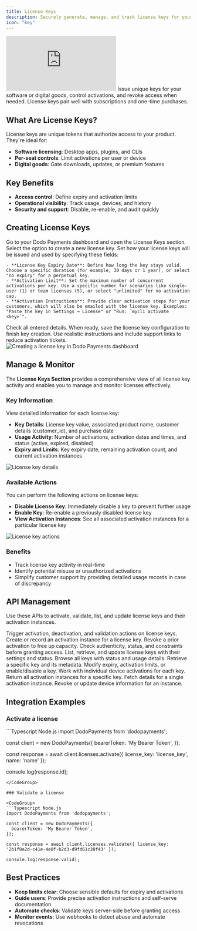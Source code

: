 ```yaml
---
title: License Keys
description: Securely generate, manage, and track license keys for your digital products with advanced access control and revocation.
icon: "key"
---
```


<Frame>
    <iframe 
        className="w-full aspect-video rounded-md" 
        src="https://www.youtube.com/embed/BNuLTXok8dQ"
        title="License Keys | Dodo Payments"
        frameBorder="0"
        allow="accelerometer; autoplay; clipboard-write; encrypted-media; gyroscope; picture-in-picture"
        allowFullScreen
    ></iframe>
</Frame>

<Info>
Issue unique keys for your software or digital goods, control activations, and revoke access when needed. License keys pair well with subscriptions and one-time purchases.
</Info>

## What Are License Keys?

License keys are unique tokens that authorize access to your product. They're ideal for:

- **Software licensing**: Desktop apps, plugins, and CLIs
- **Per-seat controls**: Limit activations per user or device
- **Digital goods**: Gate downloads, updates, or premium features

## Key Benefits

- **Access control**: Define expiry and activation limits
- **Operational visibility**: Track usage, devices, and history
- **Security and support**: Disable, re-enable, and audit quickly

## Creating License Keys

<Steps>
<Step title="Create a License Key">
    Go to your Dodo Payments dashboard and open the License Keys section. Select the option to create a new license key.
</Step>

<Step title="Configure License Key Settings">
    Set how your license keys will be issued and used by specifying these fields:
    
    - **License Key Expiry Date**: Define how long the key stays valid. Choose a specific duration (for example, 30 days or 1 year), or select "no expiry" for a perpetual key.
    - **Activation Limit**: Set the maximum number of concurrent activations per key. Use a specific number for scenarios like single-user (1) or team licenses (5), or select "unlimited" for no activation cap.
    - **Activation Instructions**: Provide clear activation steps for your customers, which will also be emailed with the license key. Examples: "Paste the key in Settings → License" or "Run: `mycli activate <key>`".
</Step>

<Step title="Review and Save">
    Check all entered details. When ready, save the license key configuration to finish key creation.
    <Tip>
        Use realistic instructions and include support links to reduce activation tickets.
    </Tip>
</Step>
</Steps>

<Frame>
    <img src="/images/license-keys/1.webp" alt="Creating a license key in Dodo Payments dashboard"/>
</Frame>

## Manage & Monitor

The **License Keys Section** provides a comprehensive view of all license key activity and enables you to manage and monitor licenses effectively.

### Key Information

View detailed information for each license key:

- **Key Details**: License key value, associated product name, customer details (customer_id), and purchase date
- **Usage Activity**: Number of activations, activation dates and times, and status (active, expired, disabled)
- **Expiry and Limits**: Key expiry date, remaining activation count, and current activation instances

<Frame>
    <img src="/images/license-keys/3.webp" alt="License key details"/>
</Frame>

### Available Actions

You can perform the following actions on license keys:

- **Disable License Key**: Immediately disable a key to prevent further usage
- **Enable Key**: Re-enable a previously disabled license key
- **View Activation Instances**: See all associated activation instances for a particular license key

<Frame>
    <img src="/images/license-keys/2.webp" alt="License key actions"/>
</Frame>

### Benefits

- Track license key activity in real-time
- Identify potential misuse or unauthorized activations
- Simplify customer support by providing detailed usage records in case of discrepancy

## API Management

Use these APIs to activate, validate, list, and update license keys and their activation instances.

<AccordionGroup>
<Accordion title="Lifecycle Operations">
Trigger activation, deactivation, and validation actions on license keys.

<CardGroup cols={3}>
<Card title="Activate License" icon="code" href="/api-reference/licenses/activate-license">
Create or record an activation instance for a license key.
</Card>

<Card title="Deactivate License" icon="code" href="/api-reference/licenses/deactivate-license">
Revoke a prior activation to free up capacity.
</Card>

<Card title="Validate License" icon="code" href="/api-reference/licenses/validate-license">
Check authenticity, status, and constraints before granting access.
</Card>
</CardGroup>
</Accordion>

<Accordion title="License Key Management">
List, retrieve, and update license keys with their settings and status.

<CardGroup cols={3}>
<Card title="List License Keys" icon="code" href="/api-reference/licenses/get-license-keys">
Browse all keys with status and usage details.
</Card>

<Card title="Get License Key" icon="code" href="/api-reference/licenses/get-license-key">
Retrieve a specific key and its metadata.
</Card>

<Card title="Update License Key" icon="code" href="/api-reference/licenses/update-license-key">
Modify expiry, activation limits, or enable/disable a key.
</Card>
</CardGroup>
</Accordion>

<Accordion title="Activation Instances">
Work with individual device activations for each key.

<CardGroup cols={3}>
<Card title="List Instances" icon="code" href="/api-reference/licenses/get-license-key-instances">
Return all activation instances for a specific key.
</Card>

<Card title="Get Instance" icon="code" href="/api-reference/licenses/get-license-key-instance">
Fetch details for a single activation instance.
</Card>

<Card title="Update Instance" icon="code" href="/api-reference/licenses/update-license-key-instance">
Revoke or update device information for an instance.
</Card>
</CardGroup>
</Accordion>
</AccordionGroup>

## Integration Examples

### Activate a license

<CodeGroup>
```Typescript Node.js
import DodoPayments from 'dodopayments';

const client = new DodoPayments({
  bearerToken: 'My Bearer Token',
});

const response = await client.licenses.activate({ license_key: 'license_key', name: 'name' });

console.log(response.id);
```
</CodeGroup>

### Validate a license

<CodeGroup>
```Typescript Node.js
import DodoPayments from 'dodopayments';

const client = new DodoPayments({
  bearerToken: 'My Bearer Token',
});

const response = await client.licenses.validate({ license_key: '2b1f8e2d-c41e-4e8f-b2d3-d9fd61c38f43' });

console.log(response.valid);
```
</CodeGroup>

## Best Practices

- **Keep limits clear**: Choose sensible defaults for expiry and activations
- **Guide users**: Provide precise activation instructions and self-serve documentation
- **Automate checks**: Validate keys server-side before granting access
- **Monitor events**: Use webhooks to detect abuse and automate revocations
